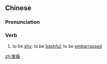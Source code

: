 ==Chinese==
{{zh-forms}}

===Pronunciation===
{{zh-pron
|m=hàisào
|c=hoi6 sou3
|cat=v
}}

===Verb===
{{zh-verb}}

# to be [[shy]]; to be [[bashful]]; to be [[embarrassed]]

[[zh:害臊]]